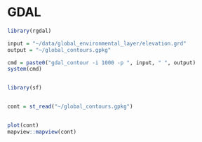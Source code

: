 # GDAL


```r
library(rgdal)
```




```r
input = "~/data/global_environmental_layer/elevation.grd"
output = "~/global_contours.gpkg"

cmd = paste0("gdal_contour -i 1000 -p ", input, " ", output)
system(cmd)



```


```r
library(sf)


cont = st_read("~/global_contours.gpkg")


plot(cont)
mapview::mapview(cont)
```






